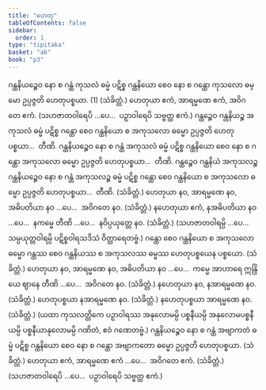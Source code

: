 ```yaml
---
title: "ဟေတု"
tableOfContents: false
sidebar:
  order: 1
type: "tipitaka"
basket: "ab"
book: "p3"
---
```



<DynamicBreadcrumb />

<Division number="24" book="p3" e="ch" v="39" p="381">

<Paragraph number="1847" book="p3">
ဂန္ထနိယဉ္စေဝ နော စ ဂန္ထံ ကုသလံ ဓမ္မံ ပဋိစ္စ ဂန္ထနိယော စေဝ နော စ ဂန္ထော ကုသလော ဓမ္မော ဥပ္ပဇ္ဇတိ ဟေတုပစ္စယာ. (1) (သံခိတ္တံ.)
</Paragraph>

</Division>
<Division number="25" book="p3" e="ch" v="39" p="382">

<Paragraph number="1848" book="p3">
ဟေတုယာ ဧကံ, အာရမ္မဏေ ဧကံ, အဝိဂတေ ဧကံ.
</Paragraph>

<Paragraph number="1849" book="p3">
(သဟဇာတဝါရေပိ …ပေ…  ပဉှာဝါရေပိ သဗ္ဗတ္ထ ဧကံ.)
</Paragraph>

</Division>
<Division number="26" book="p3" e="ch" v="39" p="382">

<Paragraph number="1850" book="p3">
ဂန္ထဉ္စေဝ ဂန္ထနိယဉ္စ အကုသလံ ဓမ္မံ ပဋိစ္စ ဂန္ထော စေဝ ဂန္ထနိယော စ အကုသလော ဓမ္မော ဥပ္ပဇ္ဇတိ ဟေတုပစ္စယာ…  တီဏိ.
</Paragraph>

<Paragraph number="1851" book="p3">
ဂန္ထနိယဉ္စေဝ နော စ ဂန္ထံ အကုသလံ ဓမ္မံ ပဋိစ္စ ဂန္ထနိယော စေဝ နော စ ဂန္ထော အကုသလော ဓမ္မော ဥပ္ပဇ္ဇတိ ဟေတုပစ္စယာ…  တီဏိ.
</Paragraph>

<Paragraph number="1852" book="p3">
ဂန္ထဉ္စေဝ ဂန္ထနိယံ အကုသလဉ္စ ဂန္ထနိယဉ္စေဝ နော စ ဂန္ထံ အကုသလဉ္စ ဓမ္မံ ပဋိစ္စ ဂန္ထော စေဝ ဂန္ထနိယော စ အကုသလော ဓမ္မော ဥပ္ပဇ္ဇတိ ဟေတုပစ္စယာ…  တီဏိ. (သံခိတ္တံ.)
</Paragraph>

</Division>
<Division number="27" book="p3" e="ch" v="39" p="382">

<Paragraph number="1853" book="p3">
ဟေတုယာ နဝ, အာရမ္မဏေ နဝ, အဓိပတိယာ နဝ …ပေ…  အဝိဂတေ နဝ. (သံခိတ္တံ.)
</Paragraph>

<Paragraph number="1854" book="p3">
နဟေတုယာ ဧကံ, နအဓိပတိယာ နဝ …ပေ…  နကမ္မေ တီဏိ …ပေ…  နဝိပ္ပယုတ္တေ နဝ. (သံခိတ္တံ.)
</Paragraph>

<Paragraph number="1855" book="p3">
(သဟဇာတဝါရမ္ပိ …ပေ…  သမ္ပယုတ္တဝါရမ္ပိ ပဋိစ္စဝါရသဒိသံ ဝိတ္ထာရေတဗ္ဗံ.)
</Paragraph>

</Division>
<Division number="28" book="p3" e="ch" v="39" p="382">

<Paragraph number="1856" book="p3">
ဂန္ထော စေဝ ဂန္ထနိယော စ အကုသလော ဓမ္မော ဂန္ထဿ စေဝ ဂန္ထနိယဿ စ အကုသလဿ ဓမ္မဿ ဟေတုပစ္စယေန ပစ္စယော. (သံခိတ္တံ.)
</Paragraph>

</Division>
<Division number="29" book="p3" e="ch" v="39" p="382">

<Paragraph number="1857" book="p3">
ဟေတုယာ နဝ, အာရမ္မဏေ နဝ, အဓိပတိယာ နဝ …ပေ…  ကမ္မေ အာဟာရေ ဣန္ဒြိယေ ဈာနေ တီဏိ …ပေ…  အဝိဂတေ နဝ. (သံခိတ္တံ.)
</Paragraph>

</Division>
<Division number="30" book="p3" e="ch" v="39" p="382">

<Paragraph number="1858" book="p3">
နဟေတုယာ နဝ, နအာရမ္မဏေ နဝ. (သံခိတ္တံ.)
</Paragraph>

<Paragraph number="1859" book="p3">
ဟေတုပစ္စယာ နအာရမ္မဏေ နဝ. (သံခိတ္တံ.)
</Paragraph>

<Paragraph number="1860" book="p3">
နဟေတုပစ္စယာ အာရမ္မဏေ နဝ. (သံခိတ္တံ.)
</Paragraph>

<Paragraph number="1861" book="p3">
(ယထာ ကုသလတ္တိကေ ပဉှာဝါရဿ အနုလောမမ္ပိ ပစ္စနီယမ္ပိ အနုလောမပစ္စနီယမ္ပိ ပစ္စနီယာနုလောမမ္ပိ ဂဏိတံ, ဧဝံ ဂဏေတဗ္ဗံ.)
</Paragraph>

</Division>
<Division number="31" book="p3" e="ch" v="39" p="382">

<Paragraph number="1862" book="p3">
ဂန္ထနိယဉ္စေဝ နော စ ဂန္ထံ အဗျာကတံ ဓမ္မံ ပဋိစ္စ ဂန္ထနိယော စေဝ နော စ ဂန္ထော အဗျာကတော ဓမ္မော ဥပ္ပဇ္ဇတိ ဟေတုပစ္စယာ. (သံခိတ္တံ.)
</Paragraph>

</Division>
<Division number="32" book="p3" e="ch" v="39" p="382">

<Paragraph number="1863" book="p3">
ဟေတုယာ ဧကံ, အာရမ္မဏေ ဧကံ …ပေ…  အဝိဂတေ ဧကံ. (သံခိတ္တံ.)
</Paragraph>

<Paragraph number="1864" book="p3">
(သဟဇာတဝါရေပိ …ပေ…  ပဉှာဝါရေပိ သဗ္ဗတ္ထ ဧကံ.)
</Paragraph>
</Division>